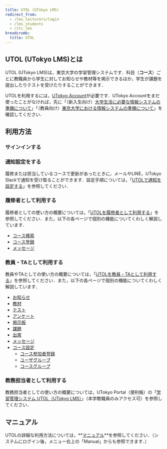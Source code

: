 ```yaml
---
title: UTOL (UTokyo LMS)
redirect_from:
  - /lms_lecturers/login
  - /lms_students
  - /itc_lms
breadcrumb:
  title: UTOL
---
```



## UTOL (UTokyo LMS)とは
UTOL (UTokyo LMS)は，東京大学の学習管理システムです．科目（**コース**）ごとに教職員から学生に対してお知らせや教材等を掲示できるほか，学生が課題を提出したりテストを受けたりすることができます．

UTOLを利用するには，[UTokyo Account](/utokyo_account/)が必要です．UTokyo Accountをまだ使ったことがなければ，先に「（新入生向け）[大学生活に必要な情報システムの準備について](/oc/)」「（教員向け）[東京大学における情報システムの準備について](/faculty_members/)」を確認してください．

## 利用方法

### サインインする

<Login blockLink />

### 通知設定をする

履修または担当しているコースで更新があったときに，メールやLINE，UTokyo Slackで通知を受け取ることができます．設定手順については，「[UTOLで通知を設定する](notification/)」を参照してください．

### 履修者として利用する

履修者としての使い方の概要については，「[UTOLを履修者として利用する](students/)」を参照してください．また，以下の各ページで個別の機能についてくわしく解説しています．

- [コース検索](students/course_search/)
- [コース登録](students/course_registration/)
- [メッセージ](students/messages/)

### 教員・TAとして利用する

教員やTAとしての使い方の概要については，「[UTOLを教員・TAとして利用する](lecturers/)」を参照してください．また，以下の各ページで個別の機能についてくわしく解説しています．

- [お知らせ](lecturers/information/)
- [教材](lecturers/materials/)
- [テスト](lecturers/quizzes/)
- [アンケート](lecturers/surveys/)
- [掲示板](lecturers/forums/)
- [課題](lecturers/assignments/)
- [出席](lecturers/attendances/)
- [メッセージ](lecturers/messages/)
- [コース設定](lecturers/settings/)
  - [コース参加者登録](lecturers/settings/course_participants/)
  - [ユーザグループ](lecturers/settings/user_groups/)
  - [コースグループ](lecturers/settings/course_group/)

### 教務担当者として利用する

教務担当者としての使い方の概要については，UTokyo Portal（便利帳）の「[学習管理システム UTOL（UTokyo LMS）](https://univtokyo.sharepoint.com/sites/utokyoportal/wiki/d/UTOL.aspx)」（本学教職員のみアクセス可）を参照してください．

## マニュアル

UTOLの詳細な利用方法については，**[マニュアル](https://utol.ecc.u-tokyo.ac.jp/common/support/manual)**を参照してください．（システムにログイン後，メニュー右上の「Manual」からも参照できます．）
